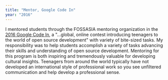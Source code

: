 ```yaml
---
title: "Mentor, Google Code In"
year: "2016"
---
```

I mentored students through the FOSSASIA mentoring organization in the [2016 Google Code In](https://codein.withgoogle.com/), a \"...global, online contest introducing teenagers to the world of open source development\" with variety of bite-sized tasks. My responsibility was to help students accomplish a variety of tasks advancing their skills and understanding of open source development. Mentoring for this program is both inspiring and tremendously valuable for developing cultural insights. Teenagers from around the world typically have not developed an international style of professional work so you see unfiltered communication and help develop a professional sense.

